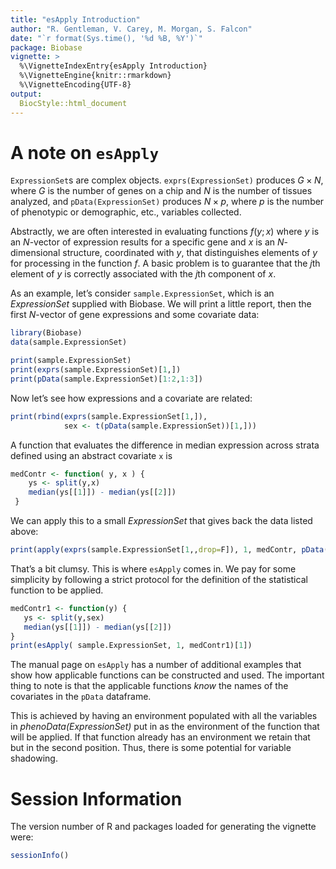 ```yaml
---
title: "esApply Introduction"
author: "R. Gentleman, V. Carey, M. Morgan, S. Falcon"
date: "`r format(Sys.time(), '%d %B, %Y')`"
package: Biobase
vignette: >
  %\VignetteIndexEntry{esApply Introduction}
  %\VignetteEngine{knitr::rmarkdown}
  %\VignetteEncoding{UTF-8}
output:
  BiocStyle::html_document
---
```


# A note on `esApply` {#a-note-on-esapply .unnumbered}

`ExpressionSet`s are complex objects. `exprs(ExpressionSet)` produces $G \times N$, where $G$ is the number of genes on a chip and $N$ is the number of tissues analyzed, and `pData(ExpressionSet)` produces $N \times p$, where $p$ is the number of phenotypic or demographic, etc., variables collected.

Abstractly, we are often interested in evaluating functions $f(y;x)$ where $y$ is an $N$-vector of expression results for a specific gene and $x$ is an $N$-dimensional structure, coordinated with $y$, that distinguishes elements of $y$ for processing in the function $f$. A basic problem is to guarantee that the $j$th element of $y$ is correctly associated with the $j$th component of $x$.

As an example, let's consider `sample.ExpressionSet`, which is an *ExpressionSet* supplied with Biobase. We will print a little report, then the first $N$-vector of gene expressions and some covariate data:

```r
library(Biobase)
data(sample.ExpressionSet)

```

```r
print(sample.ExpressionSet)
print(exprs(sample.ExpressionSet)[1,])
print(pData(sample.ExpressionSet)[1:2,1:3])
```

Now let's see how expressions and a covariate are related:

```r
print(rbind(exprs(sample.ExpressionSet[1,]),
            sex <- t(pData(sample.ExpressionSet))[1,]))
```

A function that evaluates the difference in median expression across strata defined using an abstract covariate `x` is

```r
medContr <- function( y, x ) {
    ys <- split(y,x)
    median(ys[[1]]) - median(ys[[2]])
 }
```

We can apply this to a small *ExpressionSet* that gives back the data listed above:

```r
print(apply(exprs(sample.ExpressionSet[1,,drop=F]), 1, medContr, pData(sample.ExpressionSet)[["sex"]]))
```

That's a bit clumsy. This is where `esApply` comes in. We pay for some simplicity by following a strict protocol for the definition of the statistical function to be applied.

```r
medContr1 <- function(y) {
   ys <- split(y,sex)
   median(ys[[1]]) - median(ys[[2]])
}
print(esApply( sample.ExpressionSet, 1, medContr1)[1])
```

The manual page on `esApply` has a number of additional examples that show how applicable functions can be constructed and used. The important thing to note is that the applicable functions *know* the names of the covariates in the `pData` dataframe.

This is achieved by having an environment populated with all the variables in *phenoData(ExpressionSet)* put in as the environment of the function that will be applied. If that function already has an environment we retain that but in the second position. Thus, there is some potential for variable shadowing.

# Session Information

The version number of R and packages loaded for generating the vignette were:

```r
sessionInfo()
```
